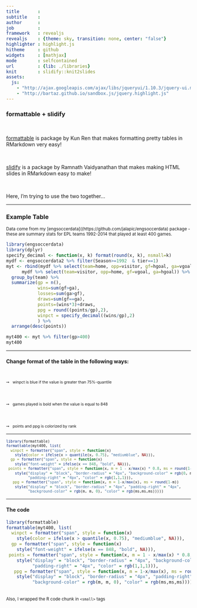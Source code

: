 ```yaml
---
title       : 
subtitle    : 
author      : 
job         : 
framework   : revealjs
revealjs    : {theme: sky, transition: none, center: "false"} 
highlighter : highlight.js
hitheme     : github 
widgets     : [mathjax]
mode        : selfcontained 
url         : {lib: ./libraries}
knit        : slidify::knit2slides
assets:
  js:
    - "http://ajax.googleapis.com/ajax/libs/jqueryui/1.10.3/jquery-ui.min.js"
    - "http://bartaz.github.io/sandbox.js/jquery.highlight.js"
---
```




<style>

.reveal h4 {
    color: #380000;
    padding-bottom: 10px;
    font-family: 'Helvetica', 'Arial', sans-serif;
}

.reveal h3 {
    color: #380000;
    padding-bottom: 10px;
    font-family: 'Helvetica', 'Arial', sans-serif;
}

.reveal h2 {
    color: #380000;
    padding-bottom: 10px;
    font-family: 'Helvetica', 'Arial', sans-serif;
}

.reveal p {
    font-family: 'Helvetica', 'Arial', sans-serif;
}

.reveal body {
    font-family: 'Helvetica', 'Arial', sans-serif;
}


</style>




### formattable + slidify

<br>

[formattable](https://github.com/renkun-ken/formattable) is package by Kun Ren that makes formatting pretty tables in RMarkdown very easy!


<br>

[slidify](http://ramnathv.github.io/slidify/) is a package by Ramnath Vaidyanathan that makes making HTML slides in RMarkdown easy to make!

<br>

Here, I'm trying to use the two together...


---

### Example Table

<small>Data come from my [engsoccerdata]((https://github.com/jalapic/engsoccerdata) package - these are summary stats for EPL teams 1992-2014 that played at least 400 games.</small>


```r
library(engsoccerdata)
library(dplyr)
specify_decimal <- function(x, k) format(round(x, k), nsmall=k)
mydf <- engsoccerdata2 %>% filter(Season>=1992  & tier==1) 
myt <- rbind(mydf %>% select(team=home, opp=visitor, gf=hgoal, ga=vgoal), 
      mydf %>% select(team=visitor, opp=home, gf=vgoal, ga=hgoal)) %>%
  group_by(team) %>%
  summarize(gp = n(), 
            wins=sum(gf>ga), 
            losses=sum(ga>gf), 
            draws=sum(gf==ga), 
            points=(wins*3)+draws,
            ppg = round((points/gp),2),
            winpct = specify_decimal((wins/gp),2)
            ) %>%
  arrange(desc(points))

myt400 <- myt %>% filter(gp>400)
myt400
```

---

#### Change format of the table in the following ways:

<div style='text-align: left; font-size: 75%;'>

<br>

&#10137;&nbsp;&nbsp; winpct is blue if the value is greater than 75%-quantile

<br>
<br>

&#10137;&nbsp;&nbsp; games played is bold when the value is equal to 848

<br>
<br>

&#10137;&nbsp;&nbsp; points and ppg is colorized by rank

</div>


---

<small>
```r
library(formattable)
formattable(myt400, list(
  winpct = formatter("span", style = function(x)
    style(color = ifelse(x > quantile(x, 0.75), "mediumblue", NA))),
  gp = formatter("span", style = function(x)
    style("font-weight" = ifelse(x == 848, "bold", NA))),
 points = formatter("span", style = function(x, m = 1 - x/max(x) * 0.8, ms = round(1-m)) 
    style("display" = "block", "border-radius" = "4px", "background-color" = rgb(0, m, 0),
          "padding-right" = "4px", "color" = rgb(1,1,1))),
   ppg = formatter("span", style = function(x, m = 1-x/max(x), ms = round(1-m))
    style("display" = "block", "border-radius" = "4px", "padding-right" = "4px",
          "background-color" = rgb(m, m, 0), "color" = rgb(ms,ms,ms)))))

```
</small>


---

#### The code

```r
library(formattable)
formattable(myt400, list(
  winpct = formatter("span", style = function(x)
    style(color = ifelse(x > quantile(x, 0.75), "mediumblue", NA))),
  gp = formatter("span", style = function(x)
    style("font-weight" = ifelse(x == 848, "bold", NA))),
 points = formatter("span", style = function(x, m = 1 - x/max(x) * 0.8, ms = round(1-m)) 
    style("display" = "block", "border-radius" = "4px", "background-color" = rgb(0, m, 0),
          "padding-right" = "4px", "color" = rgb(1,1,1))),
   ppg = formatter("span", style = function(x, m = 1-x/max(x), ms = round(1-m))
    style("display" = "block", "border-radius" = "4px", "padding-right" = "4px",
          "background-color" = rgb(m, m, 0), "color" = rgb(ms,ms,ms)))))

```

<br>
<small>Also, I wrapped the R code chunk in `<small>` tags</small>